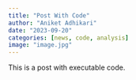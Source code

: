 ```yaml
---
title: "Post With Code"
author: "Aniket Adhikari"
date: "2023-09-20"
categories: [news, code, analysis]
image: "image.jpg"
---
```


This is a post with executable code.
